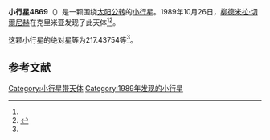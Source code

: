 {{Infobox planet
| bgcolour = #FFFFC0
| name = 4869 Piotrovsky
| symbol = 
| image = 
| caption = 
| discovery = yes
| discovery_ref = 
| discoverer = [[柳德米拉·切爾尼赫|柳德米拉·切爾尼赫]]
| discovery_site = [[克里米亚|克里米亚]] 
| discovered = 1989年10月26日
| designations = yes
| mp_name = 
| named_after = 
| alt_names = 1989 UE8/ 1935 ME / 1955 KP / 1978 EM3 / 1984 BM / 1988 GC / 1989 VS
| mp_category = [[主带小行星|主带小行星]]
| orbit_ref = <ref name="a">[http://ssd.jpl.nasa.gov/sbdb.cgi?sstr=4869 4869 Piotrovsky] {{Wayback|url=http://ssd.jpl.nasa.gov/sbdb.cgi?sstr=4869 |date=20201124010932 }}，小行星數據庫瀏覽器（JPL Small-Body Database Browser）－[[美国国家航空航天局|美国国家航空航天局]]喷气推进实验室</ref>
| epoch = 2456400.5 (2013年4月18日更新)
| aphelion = {{convert|2.6224218|AU|km|3|abbr=on|lk=out}}
| perihelion = {{convert|1.8479854|AU|km|3|abbr=on}}
| semimajor = {{convert|2.2352036|AU|km|3|abbr=on}}
| eccentricity = 0.1732362
| period = 1220.60193 [[日|日]]<br />3.34[[儒略年|儒略年]]
| avg_speed = 
| inclination = 3.54628
| asc_node = 96.29056
| mean_anomaly = 
| arg_peri = 217.43754
| satellites = 
| physical_characteristics = yes
| dimensions = 
| mass = 
| density = 
| surface_grav = 
| escape_velocity = 
| sidereal_day = 
| axial_tilt = 
| pole_ecliptic_lat = 
| pole_ecliptic_lon = 
| albedo = 
| temperatures= 
| temp_name1 = 
| mean_temp_1 = 
| max_temp_1 = 
| temp_name2 = 
| max_temp_2 = 
| spectral_type = 
| abs_magnitude = 217.43754
}}

'''小行星4869'''（{{lang-en|4869 Piotrovsky}}）是一颗围绕[[太阳|太阳]][[公转|公转]]的[[小行星|小行星]]。1989年10月26日，[[柳德米拉·切爾尼赫|柳德米拉·切爾尼赫]]在克里米亚发现了此天体<ref name="a" /><ref>{{cite news|title=小行星列表|url=http://cfa-www.harvard.edu/iau/lists/NumberedMPs.txt|accessdate=2013-07-08|newspaper=哈佛大学|archive-date=2008-05-17|archive-url=https://web.archive.org/web/20080517010638/http://cfa-www.harvard.edu/iau/lists/NumberedMPs.txt|dead-url=no}}</ref>。

这颗小行星的[[绝对星等|绝对星等]]为217.43754等<ref name="a" />。

==参考文献==
{{reflist}}
{{Minor Planet Number|[[小行星4868|小行星4868]]|[[小行星4870|小行星4870]]}}

{{小天体}}

[[Category:小行星带天体|Category:小行星带天体]]
[[Category:1989年发现的小行星|Category:1989年发现的小行星]]

{{asteroid-stub}}
